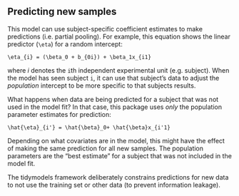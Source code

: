 ## Predicting new samples

This model can use subject-specific coefficient estimates to make predictions (i.e. partial pooling). For example, this equation shows the linear predictor (`\eta`) for a random intercept: 

```
\eta_{i} = (\beta_0 + b_{0i}) + \beta_1x_{i1}
```

where $i$ denotes the `i`th independent experimental unit (e.g. subject). When the model has seen subject `i`, it can use that subject's data to adjust the _population_ intercept to be more specific to that subjects results. 

What happens when data are being predicted for a subject that was not used in the model fit? In that case, this package uses _only_ the population parameter estimates for prediction: 

```
\hat{\eta}_{i'} = \hat{\beta}_0+ \hat{\beta}x_{i'1}
```

Depending on what covariates are in the model, this might have the effect of making the same prediction for all new samples. The population parameters are the "best estimate" for a subject that was not included in the model fit.  

The tidymodels framework deliberately constrains predictions for new data to not use the training set or other data (to prevent information leakage). 

